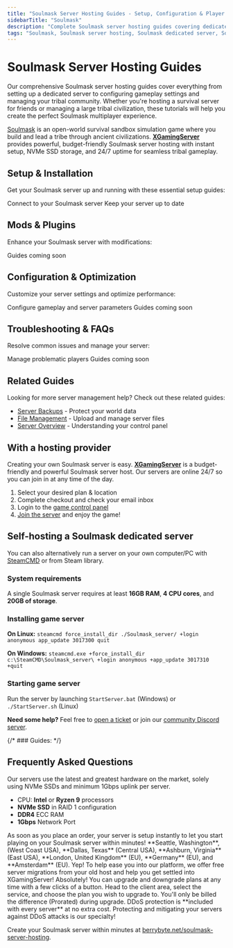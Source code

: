 ```yaml
---
title: "Soulmask Server Hosting Guides - Setup, Configuration & Player Management"
sidebarTitle: "Soulmask"
description: "Complete Soulmask server hosting guides covering dedicated server setup, configuration settings, player management, and troubleshooting for the tribal survival sandbox game."
tags: "Soulmask, Soulmask server hosting, Soulmask dedicated server, Soulmask multiplayer, Soulmask tribal survival"
---
```


# Soulmask Server Hosting Guides

Our comprehensive Soulmask server hosting guides cover everything from setting up a dedicated server to configuring gameplay settings and managing your tribal community. Whether you're hosting a survival server for friends or managing a large tribal civilization, these tutorials will help you create the perfect Soulmask multiplayer experience.

[Soulmask](https://store.steampowered.com/app/2646460/Soulmask/) is an open-world survival sandbox simulation game where you build and lead a tribe through ancient civilizations. **[XGamingServer](https://xgamingserver.com/soulmask-server-hosting)** provides powerful, budget-friendly Soulmask server hosting with instant setup, NVMe SSD storage, and 24/7 uptime for seamless tribal gameplay.

## Setup & Installation

Get your Soulmask server up and running with these essential setup guides:

<CardGroup cols={2}>
  <Card title="Join Your Server" href="/games/soulmask/join-server" icon="users">
    Connect to your Soulmask server
  </Card>
  <Card title="Update Server" href="/games/soulmask/update-server" icon="download">
    Keep your server up to date
  </Card>
</CardGroup>

## Mods & Plugins

Enhance your Soulmask server with modifications:

<CardGroup cols={2}>
  <Card title="Installing Mods" href="#" icon="puzzle-piece">
    Guides coming soon
  </Card>
</CardGroup>

## Configuration & Optimization

Customize your server settings and optimize performance:

<CardGroup cols={2}>
  <Card title="Change Server Settings" href="/games/soulmask/change-server-settings" icon="settings">
    Configure gameplay and server parameters
  </Card>
  <Card title="Performance Optimization" href="#" icon="gauge">
    Guides coming soon
  </Card>
</CardGroup>

## Troubleshooting & FAQs

Resolve common issues and manage your server:

<CardGroup cols={2}>
  <Card title="Ban and Unban Players" href="/games/soulmask/banning-and-unbanning-players" icon="user-slash">
    Manage problematic players
  </Card>
  <Card title="Common Server Issues" href="#" icon="wrench">
    Guides coming soon
  </Card>
</CardGroup>

## Related Guides

Looking for more server management help? Check out these related guides:

- [Server Backups](/panel/backups) - Protect your world data
- [File Management](/panel/importing-files) - Upload and manage server files
- [Server Overview](/panel/overview) - Understanding your control panel

## With a hosting provider
Creating your own Soulmask server is easy. **[XGamingServer](https://xgamingserver.com/soulmask-server-hosting)** is a budget-friendly and powerful Soulmask server host. Our servers are online 24/7 so you can join in at any time of the day.

1. Select your desired plan & location
2. Complete checkout and check your email inbox
3. Login to the [game control panel](https://game.xgamingserver.com)
4. [Join the server](./join-server) and enjoy the game!

## Self-hosting a Soulmask dedicated server

You can also alternatively run a server on your own computer/PC with [SteamCMD](https://developer.valvesoftware.com/wiki/SteamCMD) or from Steam library.

### System requirements

A single Soulmask server requires at least **16GB RAM**, **4 CPU cores**, and **20GB of storage**.

### Installing game server

**On Linux:**
`steamcmd force_install_dir ./Soulmask_server/ +login anonymous app_update 3017300 quit`

**On Windows:**
`steamcmd.exe +force_install_dir c:\SteamCMD\Soulmask_server\ +login anonymous +app_update 3017310 +quit`

### Starting game server

Run the server by launching `StartServer.bat` (Windows) or `./StartServer.sh` (Linux)


**Need some help?** Feel free to [open a ticket](https://xgamingserver.com/support) or join our [community Discord server](https://xgamingserver.com/discord).

{/* ### Guides: 
<Card title="How to Join a Soulmask Server?" href="/games/soulmask/join-server">
</Card> */}

## Frequently Asked Questions

<AccordionGroup>

<Accordion title="What are the specs on the servers?">
Our servers use the latest and greatest hardware on the market, solely using NVMe SSDs and minimum 1Gbps uplink per server.

- CPU: **Intel** or **Ryzen 9** processors
- **NVMe SSD** in RAID 1 configuration
- **DDR4** ECC RAM
- **1Gbps** Network Port
</Accordion>

<Accordion title="How long does setup take?">
As soon as you place an order, your server is setup instantly to let you start playing on your Soulmask server within minutes!
</Accordion>

<Accordion title="What locations are the servers in?">
**Seattle, Washington**, (West Coast USA), **Dallas, Texas** (Central USA), **Ashburn, Virginia** (East USA), **London, United Kingdom** (EU), **Germany** (EU), and **Amsterdam** (EU).
</Accordion>

<Accordion title="Can I migrate my existing server to XGamingServer?">
Yep! To help ease you into our platform, we offer free server migrations from your old host and help you get settled into XGamingServer!
</Accordion>

<Accordion title="Can I upgrade/downgrade my server later on?">
Absolutely! You can upgrade and downgrade plans at any time with a few clicks of a button. Head to the client area, select the service, and choose the plan you wish to upgrade to. You'll only be billed the difference (Prorated) during upgrade.
</Accordion>

<Accordion title="Are the servers DDoS protected?">
DDoS protection is **included with every server** at no extra cost. Protecting and mitigating your servers against DDoS attacks is our specialty!
</Accordion>

</AccordionGroup>


Create your Soulmask server within minutes at [berrybyte.net/soulmask-server-hosting](https://xgamingserver.com/soulmask-server-hosting).